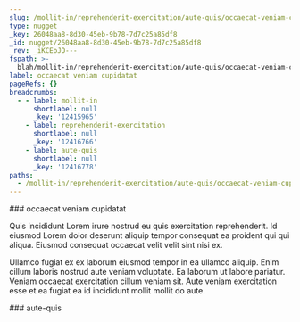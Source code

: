 ```yaml
---
slug: /mollit-in/reprehenderit-exercitation/aute-quis/occaecat-veniam-cupidatat
type: nugget
_key: 26048aa8-8d30-45eb-9b78-7d7c25a85df8
_id: nugget/26048aa8-8d30-45eb-9b78-7d7c25a85df8
_rev: _iKCEoJO---
fspath: >-
  blah/mollit-in/reprehenderit-exercitation/aute-quis/occaecat-veniam-cupidatat.md
label: occaecat veniam cupidatat
pageRefs: {}
breadcrumbs:
  - - label: mollit-in
      shortlabel: null
      _key: '12415965'
    - label: reprehenderit-exercitation
      shortlabel: null
      _key: '12416766'
    - label: aute-quis
      shortlabel: null
      _key: '12416778'
paths:
  - /mollit-in/reprehenderit-exercitation/aute-quis/occaecat-veniam-cupidatat
---
```


<NuggetArea>
<Nugget slug="/mollit-in/reprehenderit-exercitation/aute-quis/occaecat-veniam-cupidatat" type="nugget" _key="26048aa8-8d30-45eb-9b78-7d7c25a85df8" _id="nugget/26048aa8-8d30-45eb-9b78-7d7c25a85df8" _rev="_iKCEoJO---" fspath="blah/mollit-in/reprehenderit-exercitation/aute-quis/occaecat-veniam-cupidatat.md" label="occaecat veniam cupidatat" paths="/mollit-in/reprehenderit-exercitation/aute-quis/occaecat-veniam-cupidatat">
<NuggetBody>
### occaecat veniam cupidatat

Quis incididunt Lorem irure nostrud eu quis exercitation reprehenderit. Id eiusmod Lorem dolor deserunt aliquip tempor consequat ea proident qui qui aliqua. Eiusmod consequat occaecat velit velit sint nisi ex.

Ullamco fugiat ex ex laborum eiusmod tempor in ea ullamco aliquip. Enim cillum laboris nostrud aute veniam voluptate. Ea laborum ut labore pariatur. Veniam occaecat exercitation cillum veniam sit. Aute veniam exercitation esse et ea fugiat ea id incididunt mollit mollit do aute.

</NuggetBody>
<Breadcrumbs>
<Crumbs>
<Crumb _key="12415965" label="mollit-in" /><Crumb _key="12416766" label="reprehenderit-exercitation" /><Crumb _key="12416778" label="aute-quis" />
</Crumbs>
</Breadcrumbs>
</Nugget>

<NuggetsInbound>
</NuggetsInbound>
<NuggetsOutbound>
</NuggetsOutbound>
</NuggetArea>
<PassagesInbound>
<Passage direction="inbound" type="passage" _key="12416778" _id="passage/12416778" _rev="_iKCEoJK---" label="aute-quis" passage="aute-quis" fspath="blah/mollit-in/reprehenderit-exercitation/aute-quis" paths="/mollit-in/reprehenderit-exercitation/aute-quis" slug="/mollit-in/reprehenderit-exercitation/aute-quis">
<NuggetBody>
### aute-quis

</NuggetBody>
<Breadcrumbs>
<Crumbs>
<Crumb _key="12415965" label="mollit-in" /><Crumb _key="12416766" label="reprehenderit-exercitation" />
</Crumbs>
</Breadcrumbs>
</Passage>

</PassagesInbound>
<PassagesOutbound>
</PassagesOutbound>